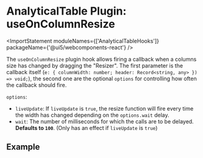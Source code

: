 
<Meta title="Data Display / AnalyticalTable / Plugin Hooks / useOnColumnResize" />

# AnalyticalTable Plugin: useOnColumnResize

<ImportStatement moduleNames={['AnalyticalTableHooks']} packageName={'@ui5/webcomponents-react'} />

The `useOnColumnResize` plugin hook allows firing a callback when a columns size has changed by dragging the "Resizer".
The first parameter is the callback itself (`e: { columnWidth: number; header: Record<string, any> }) => void;`), the second one are the optional `options` for controlling how often the callback should fire.

`options`:

- `liveUpdate`: If `liveUpdate` is `true`, the resize function will fire every time the width has changed depending on the `options.wait` delay.
- `wait`: The number of milliseconds for which the calls are to be delayed. **Defaults to `100`**. (Only has an effect if `liveUpdate` is `true`)

## Example

<Canvas sourceState="none" of={ComponentStories.PluginOnColumnResize} />

```jsx
const TableComponent = (props) => {
  const handleColumResize = useCallback((e) => {
    console.log(e.columnWidth, e.header);
  }, []);

  const tableHooks = useMemo(
    () => [
      AnalyticalTableHooks.useOnColumnResize(handleColumResize, {
        liveUpdate: false,
        wait: 100,
      }),
    ],
    [handleColumResize],
  );

  return (
    <AnalyticalTable
      data={props.data}
      columns={props.columns}
      tableHooks={tableHooks}
    />
  );
};
```

<Footer />
